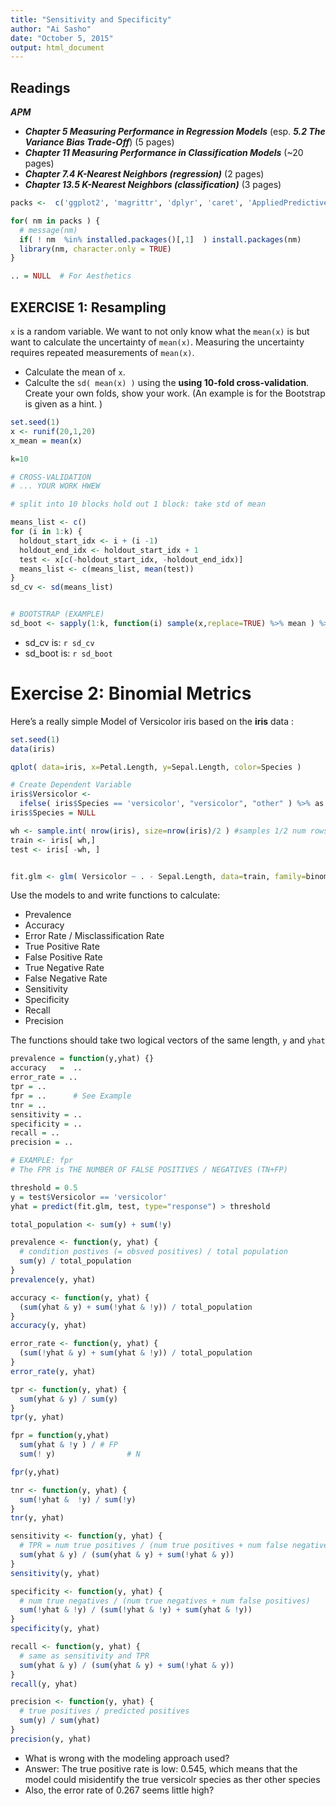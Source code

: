 ```yaml
---
title: "Sensitivity and Specificity"
author: "Ai Sasho"
date: "October 5, 2015"
output: html_document
---
```



## Readings

***APM***

- ***Chapter 5 Measuring Performance in Regression Models*** (esp. ***5.2 The Variance Bias Trade-Off***)  (5 pages)
- ***Chapter 11 Measuring Performance in Classification Models*** (~20 pages)
- ***Chapter 7.4 K-Nearest Neighbors (regression)*** (2 pages)
- ***Chapter 13.5 K-Nearest Neighbors (classification)*** (3 pages)


```r
packs <-  c('ggplot2', 'magrittr', 'dplyr', 'caret', 'AppliedPredictiveModeling')

for( nm in packs ) { 
  # message(nm)
  if( ! nm  %in% installed.packages()[,1]  ) install.packages(nm)
  library(nm, character.only = TRUE)
}

.. = NULL  # For Aesthetics

```


## EXERCISE 1: Resampling

`x` is a random variable. We want to not only know what the `mean(x)` is but want to calculate the uncertainty of `mean(x)`.  Measuring the uncertainty requires repeated measurements of `mean(x)`.

- Calculate the mean of `x`.
- Calculte the `sd( mean(x) )` using the **using 10-fold cross-validation**.  Create your own folds, show your work. (An example is for the Bootstrap is given as a hint. )


```r
set.seed(1) 
x <- runif(20,1,20)
x_mean = mean(x)

k=10

# CROSS-VALIDATION
# ... YOUR WORK HWEW

# split into 10 blocks hold out 1 block: take std of mean  

means_list <- c()
for (i in 1:k) {
  holdout_start_idx <- i + (i -1)
  holdout_end_idx <- holdout_start_idx + 1
  test <- x[c(-holdout_start_idx, -holdout_end_idx)]
  means_list <- c(means_list, mean(test))
}
sd_cv <- sd(means_list)


# BOOTSTRAP (EXAMPLE)
sd_boot <- sapply(1:k, function(i) sample(x,replace=TRUE) %>% mean ) %>% sd

```


- sd_cv   is: `r sd_cv`
- sd_boot is: `r sd_boot`



# Exercise 2: Binomial Metrics

Here's a really simple Model of Versicolor iris based on the **iris** data :

```r
set.seed(1)
data(iris)

qplot( data=iris, x=Petal.Length, y=Sepal.Length, color=Species )

# Create Dependent Variable
iris$Versicolor <- 
  ifelse( iris$Species == 'versicolor', "versicolor", "other" ) %>% as.factor
iris$Species = NULL 

wh <- sample.int( nrow(iris), size=nrow(iris)/2 ) #samples 1/2 num rows of iris
train <- iris[ wh,]
test <- iris[ -wh, ]


fit.glm <- glm( Versicolor ~ . - Sepal.Length, data=train, family=binomial )
```


Use the models to and write functions to calculate:

* Prevalence 
* Accuracy
* Error Rate / Misclassification Rate
* True Positive Rate  
* False Positive Rate
* True Negative Rate  
* False Negative Rate 
* Sensitivity 
* Specificity 
* Recall 
* Precision

The functions should take two logical vectors of the same length, `y` and `yhat`

```r

prevalence = function(y,yhat) {}
accuracy   =  .. 
error_rate = ..
tpr = ..
fpr = ..      # See Example
tnr = ..
sensitivity = ..
specificity = ..
recall = .. 
precision = ..

# EXAMPLE: fpr
# The FPR is THE NUMBER OF FALSE POSITIVES / NEGATIVES (TN+FP)

threshold = 0.5 
y = test$Versicolor == 'versicolor'
yhat = predict(fit.glm, test, type="response") > threshold

total_population <- sum(y) + sum(!y)

prevalence <- function(y, yhat) {
  # condition postives (= obsved positives) / total population
  sum(y) / total_population  
}
prevalence(y, yhat)

accuracy <- function(y, yhat) {
  (sum(yhat & y) + sum(!yhat & !y)) / total_population
}
accuracy(y, yhat)

error_rate <- function(y, yhat) {
  (sum(!yhat & y) + sum(yhat & !y)) / total_population
}
error_rate(y, yhat)

tpr <- function(y, yhat) {
  sum(yhat & y) / sum(y)
}
tpr(y, yhat)

fpr = function(y,yhat)
  sum(yhat & !y ) / # FP
  sum(! y)                # N

fpr(y,yhat)

tnr <- function(y, yhat) {
  sum(!yhat &  !y) / sum(!y)
}
tnr(y, yhat)

sensitivity <- function(y, yhat) {
  # TPR = num true positives / (num true positives + num false negatives)
  sum(yhat & y) / (sum(yhat & y) + sum(!yhat & y))
}
sensitivity(y, yhat)

specificity <- function(y, yhat) {
  # num true negatives / (num true negatives + num false positives)
  sum(!yhat & !y) / (sum(!yhat & !y) + sum(yhat & !y))
}
specificity(y, yhat)

recall <- function(y, yhat) {
  # same as sensitivity and TPR
  sum(yhat & y) / (sum(yhat & y) + sum(!yhat & y))
}
recall(y, yhat)

precision <- function(y, yhat) {
  # true positives / predicted positives
  sum(y) / sum(yhat)
}
precision(y, yhat)


```

- What is wrong with the modeling approach used?
- Answer: The true positive rate is low: 0.545, which means that the model could misidentify the true versicolr species as ther other species 
- Also, the error rate of 0.267 seems little high?




